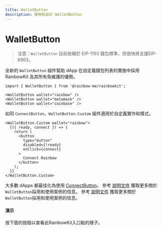 ```yaml
---
title: WalletButton
description: 使用和自訂 WalletButton
---
```


# WalletButton

> 注意：`WalletButton` 目前依賴於 EIP-1193 錢包標準，但很快將支援EIP-6963。

全新的 `WalletButton` 組件幫助 dApp 在自定義錢包列表的實施中採用 RainbowKit 及其所有免維護的優勢。

```tsx
import { WalletButton } from '@rainbow-me/rainbowkit';

<WalletButton wallet="rainbow" />
<WalletButton wallet="metamask" />
<WalletButton wallet="coinbase" />
```

如同 `ConnectButton`，`WalletButton.Custom` 組件適用於自定義實作和樣式。

```tsx
<WalletButton.Custom wallet="rainbow">
  {({ ready, connect }) => {
    return (
      <button
        type="button"
        disabled={!ready}
        onClick={connect}
      >
        Connect Rainbow
      </button>
    );
  }}
</WalletButton.Custom>
```

大多數 dApps 都最佳化為使用 [ConnectButton](https://www.rainbowkit.com/docs/connect-button)。 參考 [說明文件](https://www.rainbowkit.com/docs/wallet-button) 獲取更多關於`WalletButton`採用和使用案例的信息。 參考 [說明文件](https://www.rainbowkit.com/docs/wallet-button) 獲取更多關於`WalletButton`採用和使用案例的信息。

#### 演示

按下面的按鈕以查看此RainbowKit入口點的樣子。

<WalletButtonDemo />
